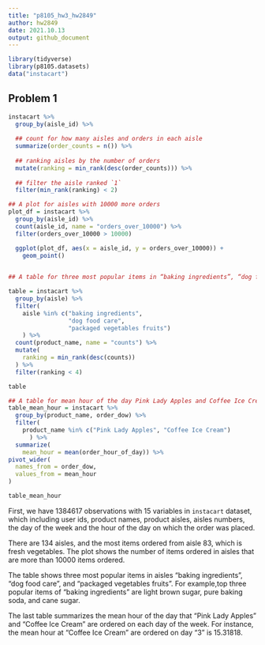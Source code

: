 ```yaml
---
title: "p8105_hw3_hw2849"
author: hw2849
date: 2021.10.13
output: github_document
---
```


```r
library(tidyverse)
library(p8105.datasets)
data("instacart")
```

## Problem 1
```r
instacart %>% 
  group_by(aisle_id) %>% 
  
  ## count for how many aisles and orders in each aisle
  summarize(order_counts = n()) %>% 
  
  ## ranking aisles by the number of orders
  mutate(ranking = min_rank(desc(order_counts))) %>% 
  
  ## filter the aisle ranked `1`
  filter(min_rank(ranking) < 2)

## A plot for aisles with 10000 more orders
plot_df = instacart %>% 
  group_by(aisle_id) %>% 
  count(aisle_id, name = "orders_over_10000") %>% 
  filter(orders_over_10000 > 10000) 

  ggplot(plot_df, aes(x = aisle_id, y = orders_over_10000)) + 
    geom_point()
  

## A table for three most popular items in “baking ingredients”, “dog food care”, and “packaged vegetables fruits”

table = instacart %>% 
  group_by(aisle) %>% 
  filter(
    aisle %in% c("baking ingredients", 
                 "dog food care", 
                 "packaged vegetables fruits")
    ) %>% 
  count(product_name, name = "counts") %>% 
  mutate(
    ranking = min_rank(desc(counts))
  ) %>% 
  filter(ranking < 4)

table

## A table for mean hour of the day Pink Lady Apples and Coffee Ice Cream
table_mean_hour = instacart %>% 
  group_by(product_name, order_dow) %>% 
  filter(
    product_name %in% c("Pink Lady Apples", "Coffee Ice Cream")
      ) %>% 
  summarize(
    mean_hour = mean(order_hour_of_day)) %>% 
pivot_wider(
  names_from = order_dow,
  values_from = mean_hour
)

table_mean_hour

```

First, we have 1384617 observations with 15 variables in `instacart` dataset, which  including user ids, product names, product aisles, aisles numbers, the day of the week and the hour of the day on which the order was placed. 

There are 134 aisles, and the most items ordered from aisle 83, which is fresh vegetables. The plot shows the number of items ordered in aisles that are more than 10000 items ordered. 

The table shows three most popular items in aisles “baking ingredients”, “dog food care”, and “packaged vegetables fruits”. For example,top three popular items of "baking ingredients" are light brown sugar, pure baking soda, and cane sugar. 

The last table summarizes the mean hour of the day that "Pink Lady Apples" and "Coffee Ice Cream" are ordered on each day of the week. For instance, the mean hour at "Coffee Ice Cream" are ordered on day "3" is 15.31818. 